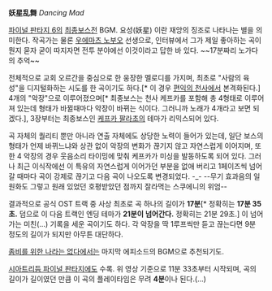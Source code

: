 '''妖星乱舞''' ''Dancing Mad''

{{{#!html
<iframe width="640" height="360" src="//www.youtube.com/embed/JbXVNKtmWnc?rel=0" frameborder="0" allowfullscreen></iframe>
}}}
[[파이널 판타지 6]]의 [[최종보스]]전 BGM. 요성(妖星) 이란 재앙의 징조로 나타나는 별을 의미한다. 작곡가는 물론 [[우에마츠 노부오]] 선생으로, 인터뷰에서 그가 제일 좋아하는 곡이 뭔지 묻자 굳이 따지자면 전투 분야에선 이것이라고 답한 바 있다. ~~17분짜리 노가다의 추억~~

전체적으로 교회 오르간을 중심으로 한 웅장한 멜로디를 가지며, 최초로 "사람의 육성"을 디지털화하는 시도를 한 곡이기도 하다.[* 이 경우 [[편익의 천사]]에서 본격화된다.] 4개의 "악장"으로 이루어졌으며[* 최종보스는 천사 케프카를 포함해 총 4형태로 이루어져 있는데 형태가 바뀔때마다 악장이 바뀌는 식이다. 그러니까 노래가 4개라고 보면 되겠다.], 3장부터는 최종보스인 [[케프카 팔라초]]의 테마가 리믹스되어 있다.

곡 자체의 퀄리티 뿐만 아니라 연출 자체에도 상당한 노력이 들어가 있는데, 일단 보스의 형태가 언제 바뀌느냐와 상관 없이 악장의 변화가 끊기지 않고 자연스럽게 이어지며, 또한 4 악장의 경우 웃음소리 타이밍에 맞춰 케프카가 미싱을 발동하도록 되어 있다. 그러나 최근 이식작에선 이 특유의 자연스럽게 이어가던 부분을 없애 버리고 1페이즈씩 넘어갈 때마다 곡이 강제로 끊기고 다음 곡이 나오도록 변경되었다. -_- --무기 효과음의 일원화도 그렇고 원래 있었던 호평받았던 점까지 잘라먹는 스쿠에니의 위엄--

결과적으로 공식 OST 트랙 중 사상 최초로 곡 하나의 길이가 '''17분'''[* 정확히는 '''17분 35초.''' 덤으로 이 다음 트랙인 엔딩 테마가 '''21분이 넘어간다.''' 정확히는 21분 29초.] 이 넘어가는 미친(…) 기록을 세운 곡이기도 하다. 각 악장을 딱 1루프씩만 듣고 끊는다면 9분 정도의 길이가 되지만 아무튼 대단하다.

[[좀비를 위한 나라는 없다]]에서는 마지막 에피소드의 BGM으로 추천되기도.

[[시아트리듬 파이널 판타지]]에도 수록. 위 영상 기준으로 11분 33초부터 시작되며, 곡의 길이가 길이였던 만큼 이 곡의 플레이타임은 무려 '''4분'''이나 된다.(...)
